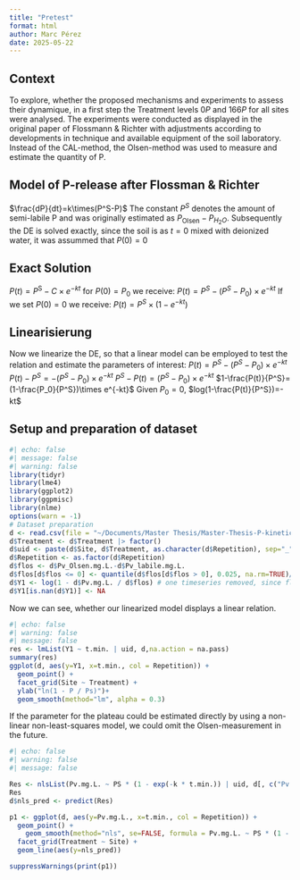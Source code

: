 ```yaml
---
title: "Pretest"
format: html
author: Marc Pérez
date: 2025-05-22
---
```


## Context

To explore, whether the proposed mechanisms and experiments to assess their dynamique, in a first step the Treatment levels $0P$ and $166P$ for all sites were analysed. The experiments were conducted as displayed in the original paper of Flossmann & Richter with adjustments according to developments in technique and available equipment of the soil laboratory. Instead of the CAL-method, the Olsen-method was used to measure and estimate the quantity of P.

## Model of P-release after Flossman & Richter
$\frac{dP}{dt}=k\times(P^S-P)$
The constant $P^S$ denotes the amount of semi-labile P and was originally estimated as $P_\text{Olsen}-P_{H_2O}$. Subsequently the DE is solved exactly, since the soil is as $t=0$ mixed with deionized water, it was assummed that $P(0)=0$

## Exact Solution
$P(t)=P^{\text{S}}-C\times e^{-kt}$
for $P(0)=P_0$ we receive:
$P(t)=P^S-(P^S-P_0)\times e^{-kt}$
If we set $P(0)=0$ we receive:
$P(t)=P^S\times(1-e^{-kt})$

## Linearisierung
Now we linearize the DE, so that a linear model can be employed to test the relation and estimate the parameters of interest:
$P(t)=P^S-(P^S-P_0)\times e^{-kt}$
$P(t)-P^S=-(P^S-P_0)\times e^{-kt}$
$P^S-P(t)=(P^S-P_0)\times e^{-kt}$
$1-\frac{P(t)}{P^S}=(1-\frac{P_0}{P^S})\times e^{-kt}$
Given $P_0=0$,
$log(1-\frac{P(t)}{P^S})=-kt$

## Setup and preparation of dataset


```r
#| echo: false
#| message: false
#| warning: false
library(tidyr)
library(lme4)
library(ggplot2)
library(ggpmisc)
library(nlme)
options(warn = -1)
# Dataset preparation
d <- read.csv(file = "~/Documents/Master Thesis/Master-Thesis-P-kinetics/data/P-release.csv", na.strings = c("", "n.a."))
d$Treatment <- d$Treatment |> factor()
d$uid <- paste(d$Site, d$Treatment, as.character(d$Repetition), sep="_")
d$Repetition <- as.factor(d$Repetition)
d$flos <- d$Pv_Olsen.mg.L.-d$Pv_labile.mg.L.
d$flos[d$flos <= 0] <- quantile(d$flos[d$flos > 0], 0.025, na.rm=TRUE)/2
d$Y1 <- log(1 - d$Pv.mg.L. / d$flos) # one timeseries removed, since flos too low
d$Y1[is.nan(d$Y1)] <- NA
```

Now we can see, whether our linearized model displays a linear relation.

```r
#| echo: false
#| warning: false
#| message: false
res <- lmList(Y1 ~ t.min. | uid, d,na.action = na.pass)
summary(res)
ggplot(d, aes(y=Y1, x=t.min., col = Repetition)) +
  geom_point() +
  facet_grid(Site ~ Treatment) + 
  ylab("ln(1 - P / Ps)")+
  geom_smooth(method="lm", alpha = 0.3)

```

If the parameter for the plateau could be estimated directly by using a non-linear non-least-squares model, we could omit the Olsen-measurement in the future.

```r
#| echo: false
#| warning: false
#| message: false

Res <- nlsList(Pv.mg.L. ~ PS * (1 - exp(-k * t.min.)) | uid, d[, c("Pv.mg.L.", "uid", "t.min.")],  start=list(PS=0.1,k=0.2))
Res
d$nls_pred <- predict(Res)

p1 <- ggplot(d, aes(y=Pv.mg.L., x=t.min., col = Repetition)) +
  geom_point() +
    geom_smooth(method="nls", se=FALSE, formula = Pv.mg.L. ~ PS * (1 - exp(-k * t.min.))) +
  facet_grid(Treatment ~ Site) +
  geom_line(aes(y=nls_pred))

suppressWarnings(print(p1))

```

